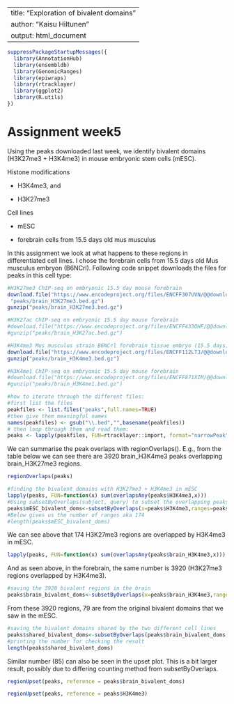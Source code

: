 
---
title: "Exploration of bivalent domains"
author: "Kaisu Hiltunen"
output: html_document
---

```{r}
suppressPackageStartupMessages({
  library(AnnotationHub)
  library(ensembldb)
  library(GenomicRanges)
  library(epiwraps)
  library(rtracklayer)
  library(ggplot2)
  library(R.utils)
})
```

# Assignment week5

Using the peaks downloaded last week, we identify bivalent domains (H3K27me3 + H3K4me3) in mouse embryonic stem cells (mESC).


Histone modifications

-   H3K4me3, and

-   H3K27me3


Cell lines
    
-   mESC

-   forebrain cells from 15.5 days old mus musculus 


In this assignment we look at what happens to these regions in differentiated cell lines. I chose the forebrain cells from 15.5 days old Mus musculus embryon (B6NCrl). Following code snippet downloads the files for peaks in this cell type:
```{r,eval=FALSE}
#H3K27me3 ChIP-seq on embryonic 15.5 day mouse forebrain
download.file("https://www.encodeproject.org/files/ENCFF307UVN/@@download/ENCFF307UVN.bed.gz",
 "peaks/brain_H3K27me3.bed.gz")
gunzip("peaks/brain_H3K27me3.bed.gz")

#H3K27ac ChIP-seq on embryonic 15.5 day mouse forebrain
#download.file("https://www.encodeproject.org/files/ENCFF433OHF/@@download/ENCFF433OHF.bed.gz","peaks/brain_H3K27ac.bed.gz")
#gunzip("peaks/brain_H3K27ac.bed.gz")

#H3K4me3 Mus musculus strain B6NCrl forebrain tissue embryo (15.5 days)
download.file("https://www.encodeproject.org/files/ENCFF112LTJ/@@download/ENCFF112LTJ.bed.gz",  "peaks/brain_H3K4me3.bed.gz")
gunzip("peaks/brain_H3K4me3.bed.gz")

#H3K4me1 ChIP-seq on embryonic 15.5 day mouse forebrain
#download.file("https://www.encodeproject.org/files/ENCFF871XIM/@@download/ENCFF871XIM.bed.gz",  "peaks/brain_H3K4me1.bed.gz")
#gunzip("peaks/brain_H3K4me1.bed.gz")
```

```{r}
#how to iterate through the different files:
#first list the files
peakfiles <- list.files("peaks",full.names=TRUE)
#then give them meaningful names
names(peakfiles) <- gsub("\\.bed","",basename(peakfiles))
# then loop through them and read them:
peaks <- lapply(peakfiles, FUN=rtracklayer::import, format="narrowPeak")
```
We can summarise the peak overlaps with regionOverlaps(). E.g., from the table below we can see there are 3920 brain_H3K4me3  peaks overlapping brain_H3K27me3 regions.
```{r}
regionOverlaps(peaks)
```

```{r}
#finding the bivalent domains with H3K27me3 + H3K4me3 in mESC
lapply(peaks, FUN=function(x) sum(overlapsAny(peaks$H3K4me3,x)))
#Using subsetByOverlaps(subject, query) to subset the overlapping peaks
peaks$mESC_bivalent_doms<-subsetByOverlaps(x=peaks$H3K4me3,ranges=peaks$H3K27me3)
#Below gives us the number of ranges aka 174
#length(peaks$mESC_bivalent_doms)
```
We can see above that 174 H3K27me3 regions are overlapped by H3K4me3 in mESC.

```{r}
lapply(peaks, FUN=function(x) sum(overlapsAny(peaks$brain_H3K4me3,x)))
```
And as seen above, in the forebrain, the same number is 3920 (H3K27me3 regions overlapped by H3K4me3).

```{r}
#saving the 3920 bivalent regions in the brain 
peaks$brain_bivalent_doms<-subsetByOverlaps(x=peaks$brain_H3K4me3,ranges=peaks$brain_H3K27me3)
```
From these 3920 regions, 79 are from the original bivalent domains that we saw in the mESC.
```{r}
#saving the bivalent domains shared by the two different cell lines
peaks$shared_bivalent_doms<-subsetByOverlaps(peaks$brain_bivalent_doms,peaks$mESC_bivalent_doms)
#printing the number for checking the result
length(peaks$shared_bivalent_doms)
```
Similar number (85) can also be seen in the upset plot. This is a bit larger result, possibly due to differing counting method from subsetByOverlaps.
```{r}
regionUpset(peaks, reference = peaks$brain_bivalent_doms)
```
```{r}
regionUpset(peaks, reference = peaks$H3K4me3)
```


